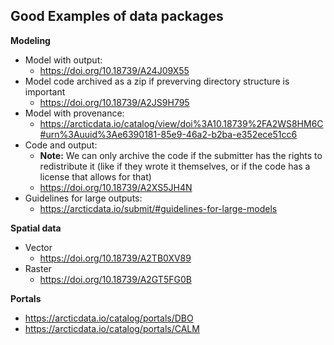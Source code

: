 ## Good Examples of data packages

**Modeling**

* Model with output:
  + <a href = 'https://doi.org/10.18739/A24J09X55' target='_blank'>https://doi.org/10.18739/A24J09X55</a> 

* Model code archived as a zip if preverving directory structure is important
  + <a href = 'https://doi.org/10.18739/A2JS9H795' target='_blank'>https://doi.org/10.18739/A2JS9H795</a> 

* Model with provenance:
  + <a href = 'https://arcticdata.io/catalog/view/doi%3A10.18739%2FA2WS8HM6C#urn%3Auuid%3Ae6390181-85e9-46a2-b2ba-e352ece51cc6' target='_blank'>https://arcticdata.io/catalog/view/doi%3A10.18739%2FA2WS8HM6C#urn%3Auuid%3Ae6390181-85e9-46a2-b2ba-e352ece51cc6</a>

* Code and output:
  + **Note:** We can only archive the code if the submitter has the rights to redistribute it (like if they wrote it themselves, or if the code has a license that allows for that)
  + <a href = 'https://doi.org/10.18739/A2XS5JH4N' target='_blank'>https://doi.org/10.18739/A2XS5JH4N</a> 

* Guidelines for large outputs:
  + <a href = 'https://arcticdata.io/submit/#guidelines-for-large-models' target='_blank'>https://arcticdata.io/submit/#guidelines-for-large-models</a> 

**Spatial data**

* Vector
    + <a href = 'https://doi.org/10.18739/A2TB0XV89' target='_blank'>https://doi.org/10.18739/A2TB0XV89</a> 
* Raster
    + <a href = 'https://doi.org/10.18739/A2GT5FG0B' target='_blank'>https://doi.org/10.18739/A2GT5FG0B</a> 

**Portals**

* <a href = 'https://arcticdata.io/catalog/portals/DBO' target='_blank'>https://arcticdata.io/catalog/portals/DBO</a>
* <a href = 'https://arcticdata.io/catalog/portals/CALM' target='_blank'>https://arcticdata.io/catalog/portals/CALM</a> 

